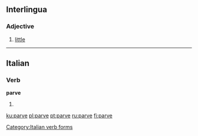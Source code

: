 ==Interlingua==
===Adjective===
{{infl|ia|adjective}}
# [[little]]

----

==Italian==

===Verb===
'''parve'''

# {{form of|[[third-person|Third-person]] [[singular]] [[past historic]]|[[parere#Italian|parere]]|lang=Italian}}

[[Category:Italian verb forms]]

[[ku:parve]]
[[pl:parve]]
[[pt:parve]]
[[ru:parve]]
[[fi:parve]]